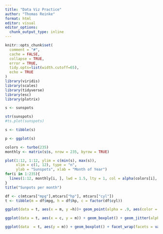 ---
title: "Data Viz Practice"
author: "Thomas Reinke"
format: html
editor: visual
editor_options: 
  chunk_output_type: inline
---

```{r, include = FALSE}
knitr::opts_chunk$set(
  comment = "#", 
  cache = FALSE,  
  collapse = TRUE,
  error = TRUE,
  tidy.opts=list(width.cutoff=65),
  echo = TRUE
)
library(viridis)
library(scales)
library(tidyverse)
library(esc)
library(plotrix)
```

```{r}
s <- sunspots

str(sunspots)
#ts.plot(sunspots)

s <- tibble(s)

p <- ggplot(s)
```

```{r}
colors <- turbo(235)
monthly <- matrix(s$s, nrow = 235, byrow = TRUE)

plot(1:12, 1:12, ylim = c(min(s), max(s)), 
     xlim = c(1, 12), type = "n", 
     ylab = "Sunspots", xlab = "Month of Year")
for(i in 1:235){
  lines(1:12, monthly[i, ], lwd = 1.5, lty = 1, col = alpha(colors[i], .25))
}
title("Sunpots per month")

```

```{r}
df <- c(mtcars["mpg"],mtcars["hp"], mtcars["cyl"])
t <- tibble(m = df$mpg, h = df$hp, c = factor(df$cyl))

ggplot(data = t, aes(x = m, y =h))+ geom_point(alpha = .9, aes(color = c))
```

```{r}
ggplot(data = t, aes(x = c, y = m)) + geom_boxplot() + geom_jitter(alpha = .9, aes(color = c))
```

```{r}
ggplot(data  = t, aes(y = m)) + geom_boxplot() + facet_wrap(facets = vars(c)) 
```
